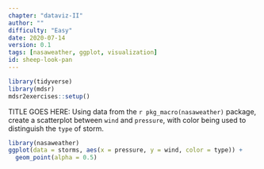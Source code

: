 ```yaml
---
chapter: "dataviz-II"
author: ""
difficulty: "Easy"
date: 2020-07-14 
version: 0.1
tags: [nasaweather, ggplot, visualization]
id: sheep-look-pan
---
```


```r
library(tidyverse)
library(mdsr)
mdsr2exercises::setup()
```


TITLE GOES HERE: Using data from the `r pkg_macro(nasaweather)` package, create a scatterplot between `wind` and `pressure`, with color being used to distinguish the `type` of storm. 

<!--begin-answer-->
```r
library(nasaweather)
ggplot(data = storms, aes(x = pressure, y = wind, color = type)) +
  geom_point(alpha = 0.5)
```
<!--end-answer-->

